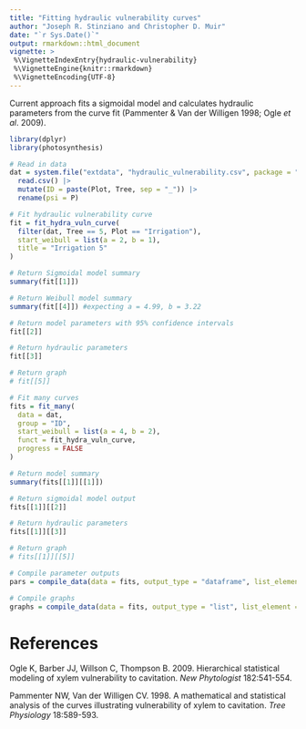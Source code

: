 ```yaml
---
title: "Fitting hydraulic vulnerability curves"
author: "Joseph R. Stinziano and Christopher D. Muir"
date: "`r Sys.Date()`"
output: rmarkdown::html_document
vignette: >
 %\VignetteIndexEntry{hydraulic-vulnerability}
 %\VignetteEngine{knitr::rmarkdown}
 %\VignetteEncoding{UTF-8}
---
```


Current approach fits a sigmoidal model and calculates hydraulic parameters from
the curve fit (Pammenter & Van der Willigen 1998; Ogle *et al*. 2009).

```r

library(dplyr)
library(photosynthesis)

# Read in data
dat = system.file("extdata", "hydraulic_vulnerability.csv", package = "photosynthesis") |>
  read.csv() |>
  mutate(ID = paste(Plot, Tree, sep = "_")) |>
  rename(psi = P)

# Fit hydraulic vulnerability curve
fit = fit_hydra_vuln_curve(
  filter(dat, Tree == 5, Plot == "Irrigation"),
  start_weibull = list(a = 2, b = 1),
  title = "Irrigation 5"
)

# Return Sigmoidal model summary
summary(fit[[1]]) 

# Return Weibull model summary
summary(fit[[4]]) #expecting a = 4.99, b = 3.22

# Return model parameters with 95% confidence intervals
fit[[2]] 

# Return hydraulic parameters
fit[[3]] 

# Return graph
# fit[[5]] 

# Fit many curves
fits = fit_many(
  data = dat,
  group = "ID",
  start_weibull = list(a = 4, b = 2),
  funct = fit_hydra_vuln_curve,
  progress = FALSE
)

# Return model summary
summary(fits[[1]][[1]])

# Return sigmoidal model output
fits[[1]][[2]] 

# Return hydraulic parameters
fits[[1]][[3]] 

# Return graph
# fits[[1]][[5]] 

# Compile parameter outputs
pars = compile_data(data = fits, output_type = "dataframe", list_element = 3)

# Compile graphs
graphs = compile_data(data = fits, output_type = "list", list_element = 5)

```

# References

Ogle K, Barber JJ, Willson C, Thompson B. 2009. Hierarchical statistical modeling of xylem vulnerability to cavitation. *New Phytologist* 182:541-554.

Pammenter NW, Van der Willigen CV. 1998. A mathematical and statistical analysis of the curves illustrating vulnerability of xylem to cavitation. *Tree Physiology* 18:589-593.
